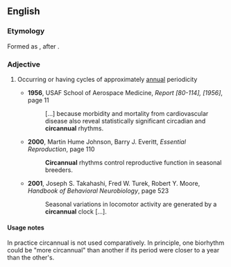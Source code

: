 ==English==

===Etymology===
Formed as {{compound|circa|alt1=circ(a)|annual}}, after {{term|circadian|lang=en}}.

===Adjective===
{{en-adj|-}}
# {{biology}} Occurring or having cycles of approximately [[annual]] periodicity
#* '''1956''', USAF School of Aerospace Medicine, ''Report [80-114], [1956]'', page 11
#*: […] because morbidity and mortality from cardiovascular disease also reveal statistically significant circadian and '''circannual''' rhythms.
#* '''2000''', Martin Hume Johnson, Barry J. Everitt, ''Essential Reproduction'', page 110
#*: '''Circannual''' rhythms control reproductive function in seasonal breeders.
#* '''2001''', Joseph S. Takahashi, Fred W. Turek, Robert Y. Moore, ''Handbook of Behavioral Neurobiology'', page 523
#*: Seasonal variations in locomotor activity are generated by a '''circannual''' clock […].

====Usage notes====
In practice circannual is not used comparatively. In principle, one biorhythm could be "more circannual" than another if its period were closer to a year than the other's.